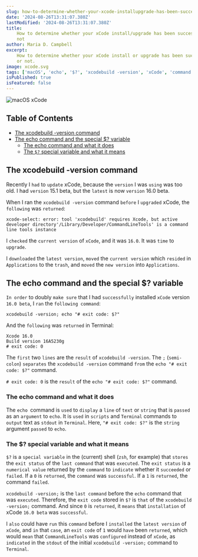 ```yaml
---
slug: how-to-determine-whether-your-xcode-installupgrade-has-been-successful-or-not
date: '2024-08-26T13:31:07.380Z'
lastModified: '2024-08-26T13:31:07.380Z'
title:
    How to determine whether your xCode install/upgrade has been successful or
    not
author: Maria D. Campbell
excerpt:
    How to determine whether your xCode install or upgrade has been successful
    or not.
image: xcode.svg
tags: ['macOS', 'echo', '$?', 'xcodebuild -version', 'xCode', 'command line']
isPublished: true
isFeatured: false
---
```


![macOS xCode](xcode.svg)

## Table of Contents

-   [The xcodebuild -version command](#the-xcodebuild-version-command)
-   [The echo command and the special $? variable](#the-echo-command-and-the-special-variable)
    -   [The echo command and what it does](#the-echo-command-and-what-it-does)
    -   [The `$?` special variable and what it means](#the-special-variable-and-what-it-means)

## The xcodebuild -version command

Recently I `had` to `update` xCode, because the `version` I was `using` was too
old. I had `version` 15.1 beta, but the `latest` is now `version` 16.0 beta.

When I ran the `xcodebuild -version` command `before` I `upgraded` xCode, the
`following` was `returned`:

```shell
xcode-select: error: tool 'xcodebuild' requires Xcode, but active developer directory'/Library/Developer/CommandLineTools' is a command line tools instance
```

I `checked` the `current version` of `xCode`, and it was `16.0`. It was `time`
to `upgrade`.

I `downloaded` the `latest version`, `moved` the `current version` which
`resided` in `Applications` to the `trash`, and `moved` the `new version` into
`Applications`.

## The echo command and the special $? variable

`In order` to doubly `make sure` that I had `successfully` installed `xCode`
version `16.0 beta`, I `ran` the `following command`:

```shell
xcodebuild -version; echo "# exit code: $?"
```

And the `following` was `returned` in Terminal:

```shell
Xcode 16.0
Build version 16A5230g
# exit code: 0
```

The `first` two `lines` are the `result` of `xcodebuild -version`. The `;`
(`semi-colon`) `separates` the `xcodebuild -version` command `from` the
`echo "# exit code: $?"` command.

`# exit code: 0` is the `result` of the `echo "# exit code: $?"` command.

### The echo command and what it does

The `echo `command is `used` to `display` a `line` of `text` or `string` that is
`passed` as an `argument` to `echo`. It is `used` in `scripts` and `Terminal`
commands to `output` text as `stdout` in `Terminal`. Here, `"# exit code: $?"`
is the `string` argument `passed` to `echo`.

### The $? special variable and what it means

`$?` is a `special variable` in the (current) shell (`zsh`, for example) that
`stores` the `exit status` of the `last command` that was `executed`. The
`exit status` is a `numerical value` returned by the `command` to `indicate`
whether it `succeeded` or `failed`. If a `0` is `returned`, the `command` was
`successful`. If a `1` is `returned`, the command `failed`.

`xcodebuild -version;` is the `last command` before the `echo` command that was
`executed`. Therefore, the `exit code` stored in `$?` is `that` of the
`xcodebuild -version;` command. And since `0` is `returned`, it `means` that
`installation` of xCode `16.0 beta` was `successful`.

I `also` could have `run` this `command` before I `installed` the
`latest version` of `xCode`, and `in` that `case`, an `exit code` of `1` would
`have` been `returned`, which would `mean` that `CommandLineTools` was
`configured` instead of `xCode`, as `indicated` in the `stdout` of the initial
`xcodebuild -version;` command to `Terminal`.
